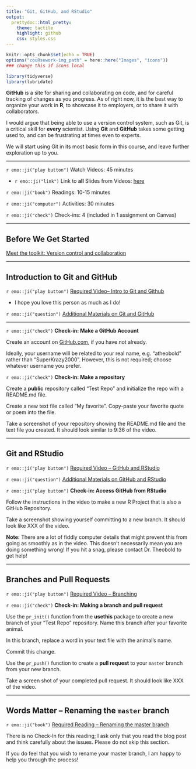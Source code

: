 ```yaml
---
title: "Git, GitHub, and RStudio"
output:
  prettydoc::html_pretty:
    theme: tactile
    highlight: github
    css: styles.css
---
```


```r
knitr::opts_chunk$set(echo = TRUE)
options("couRsework-img_path" = here::here("Images", "icons")) 
### change this if icons local
```

```r
library(tidyverse)
library(lubridate)
```


**GitHub** is a site for sharing and collaborating on code, and for careful
tracking of changes as you progress.  As of right now, it is the best way to
organize your work in **R**, to showcase it to  employers, or to share it with
collaborators.

I would argue that being able to use a version control system, such as Git, is 
a critical skill for **every** scientist. Using **Git** and **GitHub** takes
some getting used to, and can be frustrating at times even to experts.  

We will start using Git in its most basic form in this course, and leave further 
exploration up to you. 

---

`r emo::ji("play button")` Watch Videos: 45 minutes
  
  * `r emo::ji("link")` Link to **all** Slides from Videos: [here]()

`r emo::ji("book")` Readings: 10-15 minutes   

`r emo::ji("computer")` Activities: 30 minutes  
  
`r emo::ji("check")` Check-ins: 4 (included in 1 assignment on Canvas)

---

## Before We Get Started

[Meet the toolkit: Version control and collaboration](https://www.youtube.com/watch?v=124DQasLyNQ) 

---

## Introduction to Git and GitHub

`r emo::ji("play button")` [Required Video-- Intro to Git and Github](https://www.youtube.com/embed/BCQHnlnPusY)

  * I hope you love this person as much as I do! 

`r emo::ji("question")` [Additional Materials on Git and GitHub](https://swcarpentry.github.io/git-novice/)

---

`r emo::ji("check")` **Check-in: Make a GitHub Account**

Create an account on [GitHub.com](GitHub.com), if you have not already.

Ideally, your username will be related to your real name, e.g. "atheobold"
rather than "SuperKrazy2000".  However, this is not required; choose whatever
username you prefer.  

`r emo::ji("check")` **Check-in: Make a repository** 

Create a **public** repository called "Test Repo" and initialize the repo with 
a README.md file.   

Create a new text file called "My favorite".  Copy-paste your favorite quote or
poem into the file.

Take a screenshot of your repository showing the README.md file and the text 
file you created.  It should look similar to 9:36 of the video.
 
---

## Git and RStudio

`r emo::ji("play button")` [Required Video -- GitHub and RStudio](https://www.youtube.com/embed/qcjpHFwCugE)

`r emo::ji("question")` [Additional Materials on GitHub and RStudio](https://swcarpentry.github.io/git-novice/14-supplemental-rstudio/index.html)

`r emo::ji("play button")` **Check-in: Access GitHub from RStudio** 

Follow the instructions in the video to make a new R Project that is also a 
GitHub Repository.

Take a screenshot showing yourself committing to a new branch. It should look
like XXX of the video.

**Note:** There are a lot of fiddly computer details that might prevent this
from going as smoothly as in the video.  This doesn't necessarily mean you are
doing something wrong!  If you hit a snag, please contact Dr. Theobold to get
help!

---

## Branches and Pull Requests

`r emo::ji("play button")` [Required Video -- Branching](https://www.youtube.com/embed/oPpnCh7InLY)

`r emo::ji("check")` **Check-in: Making a branch and pull request**

Use the `pr_init()` function from the **usethis** package to create a new branch
of your "Test Repo" repository. Name this branch after your favorite animal.

In this branch, replace a word in your text file with the animal's name.

Commit this change. 

Use the `pr_push()` function to create a **pull request** to your `master`
branch from your new branch.

Take a screen shot of your completed pull request.  It should look like XXX of
the video.

---

## Words Matter -- Renaming the `master` branch

`r emo::ji("book")` [Required Reading -- Renaming the master branch](http://www.kapwing.com/blog/how-to-rename-your-master-branch-to-main-in-git/)

There is no Check-In for this reading; I ask only that you read the blog post
and think carefully about the issues.  Please do not skip this section.

If you do feel that you wish to rename your master branch, I am happy to help
you through the process!
